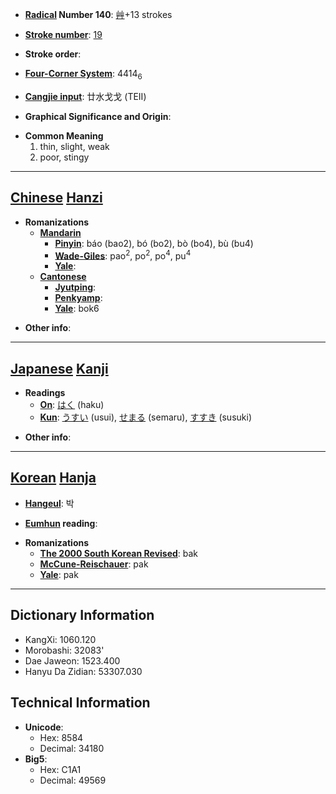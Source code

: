 * '''[[Wiktionary:Chinese radical index| Radical]] Number 140''': [[Wiktionary:Chinese radical index 艸|艸]]+13 strokes

* '''[[Wiktionary:Chinese total strokes index|Stroke number]]''': [[Wiktionary:Chinese total strokes index 19|19]]

* '''Stroke order''': 

* '''[[Wiktionary:Chinese four corner index|Four-Corner System]]''': 4414<sub>6</sub>

* '''[[Wiktionary:Chinese Cangjie index|Cangjie input]]''': 廿水戈戈 (TEII)

* '''Graphical Significance and Origin''': 

* '''Common Meaning'''
*#thin, slight, weak
*# poor, stingy


----

== [[Chinese]] [[Hanzi]] ==

* '''Romanizations'''
** '''[[Mandarin]]'''
*** '''[[Pinyin]]''': báo (bao2), bó (bo2), bò (bo4), bù (bu4)
*** '''[[Wade-Giles]]''': pao<sup>2</sup>, po<sup>2</sup>, po<sup>4</sup>, pu<sup>4</sup>
*** '''[[Yale]]''': 
** '''[[Cantonese]]'''
*** '''[[Jyutping]]''':
*** '''[[Penkyamp]]''': 
*** '''[[Yale]]''': bok6

* '''Other info''': 

----

== [[Japanese]] [[Kanji]] ==

* '''Readings'''
** '''[[On]]''': [[はく]] (haku)
** '''[[Kun]]''': [[うすい]] (usui), [[せまる]] (semaru), [[すすき]] (susuki)

* '''Other info''':  

----

== [[Korean]] [[Hanja]] ==

* '''[[Hangeul]]''': 박

* '''[[Eumhun]] reading''': 

* '''Romanizations'''
** '''[[The 2000 South Korean Revised Romanization|The 2000 South Korean Revised]]''': bak
** '''[[McCune-Reischauer]]''': pak
** '''[[Yale]]''': pak

----

== Dictionary Information ==

* KangXi: 1060.120
* Morobashi: 32083'
* Dae Jaweon: 1523.400
* Hanyu Da Zidian: 53307.030

== Technical Information ==

* '''Unicode''':
** Hex: 8584
** Decimal: 34180
* '''Big5''':
** Hex: C1A1
** Decimal: 49569